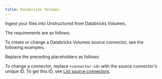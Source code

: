 ```yaml
---
title: Databricks Volumes
---
```


Ingest your files into Unstructured from Databricks Volumes.

The requirements are as follows.


<DatabricksVolumesPrerequisites />

To create or change a Databricks Volumes source connector, see the following examples.


<CodeGroup>
    <DatabricksVolumesSDK />
    <DatabricksVolumesAPIRESTCreate />
    <DatabricksVolumesAPIRESTChange />
</CodeGroup>

Replace the preceding placeholders as follows:


<DatabricksVolumesAPIPlaceholders />

To change a connector, replace `<connector-id>` with the source connector's unique ID. 
To get this ID, see [List source connectors](/platform/api/overview#list-source-connectors).